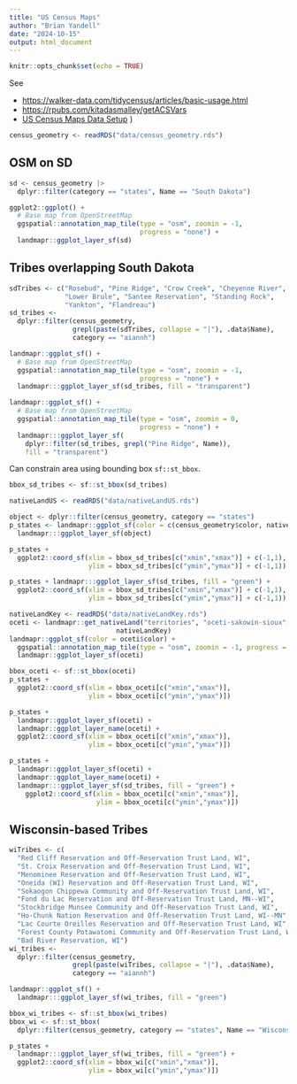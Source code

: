 ```yaml
---
title: "US Census Maps"
author: "Brian Yandell"
date: "2024-10-15"
output: html_document
---
```


```r
knitr::opts_chunk$set(echo = TRUE)
```

See 

- <https://walker-data.com/tidycensus/articles/basic-usage.html>
- <https://rpubs.com/kitadasmalley/getACSVars>
- [US Census Maps Data Setup](https://github.com/byandell-envsys/landmapr/blob/main/censusSetup.Rmd)
)

```r
census_geometry <- readRDS("data/census_geometry.rds")
```

## OSM on SD

```r
sd <- census_geometry |>
  dplyr::filter(category == "states", Name == "South Dakota")
```


```r
ggplot2::ggplot() +
  # Base map from OpenStreetMap
  ggspatial::annotation_map_tile(type = "osm", zoomin = -1,
                                 progress = "none") +
  landmapr::ggplot_layer_sf(sd)
```

## Tribes overlapping South Dakota

```r
sdTribes <- c("Rosebud", "Pine Ridge", "Crow Creek", "Cheyenne River",
              "Lower Brule", "Santee Reservation", "Standing Rock",
              "Yankton", "Flandreau")
sd_tribes <- 
  dplyr::filter(census_geometry,
                grepl(paste(sdTribes, collapse = "|"), .data$Name),
                category == "aiannh")
```

```r
landmapr::ggplot_sf() +
  # Base map from OpenStreetMap
  ggspatial::annotation_map_tile(type = "osm", zoomin = -1,
                                 progress = "none") +
  landmapr:::ggplot_layer_sf(sd_tribes, fill = "transparent")
```

```r
landmapr::ggplot_sf() +
  # Base map from OpenStreetMap
  ggspatial::annotation_map_tile(type = "osm", zoomin = 0,
                                 progress = "none") +
  landmapr:::ggplot_layer_sf(
    dplyr::filter(sd_tribes, grepl("Pine Ridge", Name)),
    fill = "transparent")
```

Can constrain area using bounding box `sf::st_bbox`.

```r
bbox_sd_tribes <- sf::st_bbox(sd_tribes)
```

```r
nativeLandUS <- readRDS("data/nativeLandUS.rds")
```

```r
object <- dplyr::filter(census_geometry, category == "states")
p_states <- landmapr::ggplot_sf(color = c(census_geometry$color, nativeLandUS$color)) +
  landmapr:::ggplot_layer_sf(object)
```

```r
p_states +
  ggplot2::coord_sf(xlim = bbox_sd_tribes[c("xmin","xmax")] + c(-1,1),
                    ylim = bbox_sd_tribes[c("ymin","ymax")] + c(-1,1))
```

```r
p_states + landmapr:::ggplot_layer_sf(sd_tribes, fill = "green") +
  ggplot2::coord_sf(xlim = bbox_sd_tribes[c("xmin","xmax")] + c(-1,1),
                    ylim = bbox_sd_tribes[c("ymin","ymax")] + c(-1,1))
```


```r
nativeLandKey <- readRDS("data/nativeLandKey.rds")
oceti <- landmapr::get_nativeLand("territories", "oceti-sakowin-sioux",
                           nativeLandKey)
landmapr::ggplot_sf(color = oceti$color) +
  ggspatial::annotation_map_tile(type = "osm", zoomin = -1, progress = "none") +
  landmapr::ggplot_layer_sf(oceti)
```

```r
bbox_oceti <- sf::st_bbox(oceti)
p_states +
  ggplot2::coord_sf(xlim = bbox_oceti[c("xmin","xmax")],
                    ylim = bbox_oceti[c("ymin","ymax")])
```

```r
p_states + 
  landmapr::ggplot_layer_sf(oceti) +
  landmapr::ggplot_layer_name(oceti) +
  ggplot2::coord_sf(xlim = bbox_oceti[c("xmin","xmax")],
                    ylim = bbox_oceti[c("ymin","ymax")])
```

```r
p_states +
  landmapr::ggplot_layer_sf(oceti) +
  landmapr::ggplot_layer_name(oceti) +
  landmapr:::ggplot_layer_sf(sd_tribes, fill = "green") +
    ggplot2::coord_sf(xlim = bbox_oceti[c("xmin","xmax")],
                      ylim = bbox_oceti[c("ymin","ymax")])
```

## Wisconsin-based Tribes

```r
wiTribes <- c(
  "Red Cliff Reservation and Off-Reservation Trust Land, WI",
  "St. Croix Reservation and Off-Reservation Trust Land, WI",
  "Menominee Reservation and Off-Reservation Trust Land, WI",
  "Oneida (WI) Reservation and Off-Reservation Trust Land, WI",
  "Sokaogon Chippewa Community and Off-Reservation Trust Land, WI",
  "Fond du Lac Reservation and Off-Reservation Trust Land, MN--WI",
  "Stockbridge Munsee Community and Off-Reservation Trust Land, WI",
  "Ho-Chunk Nation Reservation and Off-Reservation Trust Land, WI--MN",
  "Lac Courte Oreilles Reservation and Off-Reservation Trust Land, WI",
  "Forest County Potawatomi Community and Off-Reservation Trust Land, WI",
  "Bad River Reservation, WI")
wi_tribes <- 
  dplyr::filter(census_geometry,
                grepl(paste(wiTribes, collapse = "|"), .data$Name),
                category == "aiannh")
```

```r
landmapr::ggplot_sf() +
  landmapr:::ggplot_layer_sf(wi_tribes, fill = "green")
```

```r
bbox_wi_tribes <- sf::st_bbox(wi_tribes)
bbox_wi <- sf::st_bbox(
  dplyr::filter(census_geometry, category == "states", Name == "Wisconsin"))
```

```r
p_states + 
  landmapr:::ggplot_layer_sf(wi_tribes, fill = "green") +
  ggplot2::coord_sf(xlim = bbox_wi[c("xmin","xmax")],
                    ylim = bbox_wi[c("ymin","ymax")])
```

